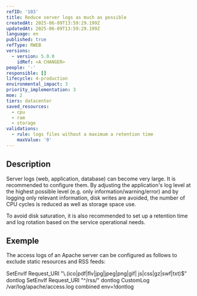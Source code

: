 ```yaml
---
refID: '103'
title: Reduce server logs as much as possible
createdAt: 2025-06-09T13:59:29.199Z
updatedAt: 2025-06-09T13:59:29.199Z
language: en
published: true
refType: RWEB
versions:
  - version: 5.0.0
    idRef: <A CHANGER>
people: '-'
responsible: []
lifecycle: 4-production
environmental_impact: 3
priority_implementation: 3
moe: 2
tiers: datacenter
saved_resources:
  - cpu
  - ram
  - storage
validations:
  - rule: logs files without a maximum a retention time
    maxValue: '0'
---
```


## Description

Server logs (web, application, database) can become very large. It is recommended to configure them. By adjusting the application's log level at the highest possible level (e.g. only information/warning/error) and by logging only relevant information, disk writes are avoided, the number of CPU cycles is reduced as well as storage space use.

To avoid disk saturation, it is also recommended to set up a retention time and log rotation based on the service operational needs.

## Exemple

The access logs of an Apache server can be configured as follows to exclude static resources and RSS feeds:

SetEnvIf Request\_URI "\\.(ico|pdf|ﬂv|jpg|jpeg|png|gif| js|css|gz|swf|txt)$" dontlog
SetEnvIf Request\_URI "^/rss/" dontlog
CustomLog /var/log/apache/access.log combined env=!dontlog
